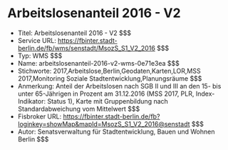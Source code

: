 # Arbeitslosenanteil 2016 - V2
- Titel: Arbeitslosenanteil 2016 - V2 $$$
- Service URL: https://fbinter.stadt-berlin.de/fb/wms/senstadt/MsozS_S1_V2_2016 $$$
- Typ: WMS $$$
- Name: arbeitslosenanteil-2016-v2-wms-0e71e3ea $$$
- Stichworte: 2017,Arbeitslose,Berlin,Geodaten,Karten,LOR,MSS 2017,Monitoring Soziale Stadtentwicklung,Planungsräume $$$
- Anmerkung: Anteil der Arbeitslosen nach SGB II und III an den 15- bis unter 65-Jährigen in Prozent am 31.12.2016 (MSS 2017, PLR, Index-Indikator: Status 1), Karte mit Gruppenbildung nach Standardabweichung vom Mittelwert $$$
- Fisbroker URL: https://fbinter.stadt-berlin.de/fb?loginkey=showMap&mapId=MsozS_S1_V2_2016@senstadt $$$
- Autor: Senatsverwaltung für Stadtentwicklung, Bauen und Wohnen Berlin $$$
